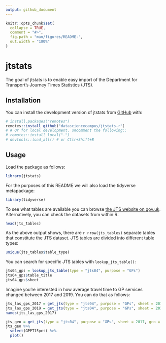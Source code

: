 ```yaml
---
output: github_document
---
```


<!-- badges: start -->
<!-- [![R-CMD-check](https://github.com/datasciencecampus/jtstats-r/actions/workflows/R-CMD-check.yaml/badge.svg)](https://github.com/datasciencecampus/jtstats-r/actions/workflows/R-CMD-check.yaml) -->
<!-- badges: end -->

<!-- README.md is generated from README.Rmd. Please edit that file -->

```r
knitr::opts_chunk$set(
  collapse = TRUE,
  comment = "#>",
  fig.path = "man/figures/README-",
  out.width = "100%"
)
```

# jtstats

<!-- badges: start -->
<!-- badges: end -->

The goal of jtstats is to enable easy import of the Department for Transport's Journey Times Statistics (JTS).

## Installation

You can install the development version of jtstats from [GitHub](https://github.com/) with:

``` r
# install.packages("remotes")
remotes::install_github("datasciencecampus/jtstats-r")
# # Or for local development, uncomment the following::
# remotes::install_local(".")
# devtools::load_all() # or Ctlr+Shift+B
```

## Usage

Load the package as follows:

```r
library(jtstats)
```

For the purposes of this README we will also load the tidyverse metapackage:

```r
library(tidyverse)
```


To see what tables are available you can browse [the JTS website on gov.uk](https://www.gov.uk/government/statistical-data-sets/journey-time-statistics-data-tables-jts).
Alternatively, you can check the datasets from within R:

```r
head(jts_tables)
```

As the above output shows, there are `r nrow(jts_tables)` separate tables that constitute the JTS dataset.
JTS tables are divided into different table types:

```r
unique(jts_tables$table_type)
```

You can search for specific JTS tables with `lookup_jts_table()`:

```r
jts04_gps = lookup_jts_table(type = "jts04", purpose = "GPs")
jts04_gps$table_title
jts04_gps$sheet
```

Imagine you're interested in how average travel time to GP services changed between 2017 and 2019.
You can do that as follows:

```r
jts_las_gps_2017 = get_jts(type = "jts04", purpose = "GPs", sheet = 2017)
jts_las_gps_2019 = get_jts(type = "jts04", purpose = "GPs", sheet = 2019)
names(jts_las_gps_2017)
```

```r
jts_geo = get_jts(type = "jts04", purpose = "GPs", sheet = 2017, geo = TRUE)
jts_geo %>% 
  select(GPPT15pct) %>% 
  plot()
```
